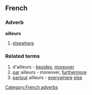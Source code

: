 ==French==
===Adverb===
'''ailleurs'''

#[[elsewhere]]

===Related terms===

#d'ailleurs - [[besides]], [[moreover]]
#[[par]] ailleurs - moreover, [[furthermore]]
#[[partout]] ailleurs - [[everywhere]] [[else]]

[[Category:French adverbs]]